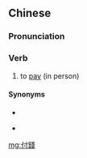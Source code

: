 {{also|付钱}}
==Chinese==
{{zh-forms|s=付钱}}

===Pronunciation===
{{zh-pron
|m=fùqián
|c=fu6 cin4-2
|h=pfs=fu-chhièn
|mn=hù-chîⁿ
|cat=v
}}

===Verb===
{{zh-verb}}

# to [[pay]] (in person)

====Synonyms====
* {{zh-l|支付}}
*{{qualifier|Cantonese}} {{zh-l|畀錢|bei2 cin2}}

[[mg:付錢]]